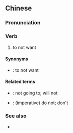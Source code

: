 {{also|毋爱}}
==Chinese==
{{zh-forms|s=毋爱|alt=呣愛,不愛}}

===Pronunciation===
{{zh-pron
|mn=m̄-ài
|cat=v
}}

===Verb===
{{zh-verb}}

# {{lb|zh|Min Nan}} to not want

====Synonyms====
* {{zh-l|無愛|tr=bô-ài}}: to not want

====Related terms====
* {{zh-l|無欲|tr=bô-beh}}: not going to; will not
* {{zh-l|莫|tr=mài}}: (imperative) do not; don't

===See also===
* {{qualifier|Mandarin}} {{zh-l|不要}}